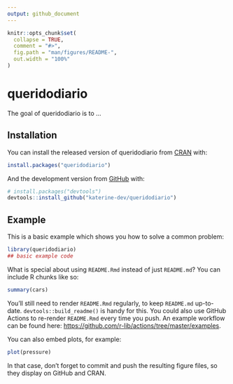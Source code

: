 ```yaml
---
output: github_document
---
```


<!-- README.md is generated from README.Rmd. Please edit that file -->

```r
knitr::opts_chunk$set(
  collapse = TRUE,
  comment = "#>",
  fig.path = "man/figures/README-",
  out.width = "100%"
)
```

# queridodiario

<!-- badges: start -->
<!-- badges: end -->

The goal of queridodiario is to ...

## Installation

You can install the released version of queridodiario from [CRAN](https://CRAN.R-project.org) with:

``` r
install.packages("queridodiario")
```

And the development version from [GitHub](https://github.com/) with:

``` r
# install.packages("devtools")
devtools::install_github("katerine-dev/queridodiario")
```
## Example

This is a basic example which shows you how to solve a common problem:

```r
library(queridodiario)
## basic example code
```

What is special about using `README.Rmd` instead of just `README.md`? You can include R chunks like so:

```r
summary(cars)
```

You'll still need to render `README.Rmd` regularly, to keep `README.md` up-to-date. `devtools::build_readme()` is handy for this. You could also use GitHub Actions to re-render `README.Rmd` every time you push. An example workflow can be found here: <https://github.com/r-lib/actions/tree/master/examples>.

You can also embed plots, for example:

```r
plot(pressure)
```

In that case, don't forget to commit and push the resulting figure files, so they display on GitHub and CRAN.
